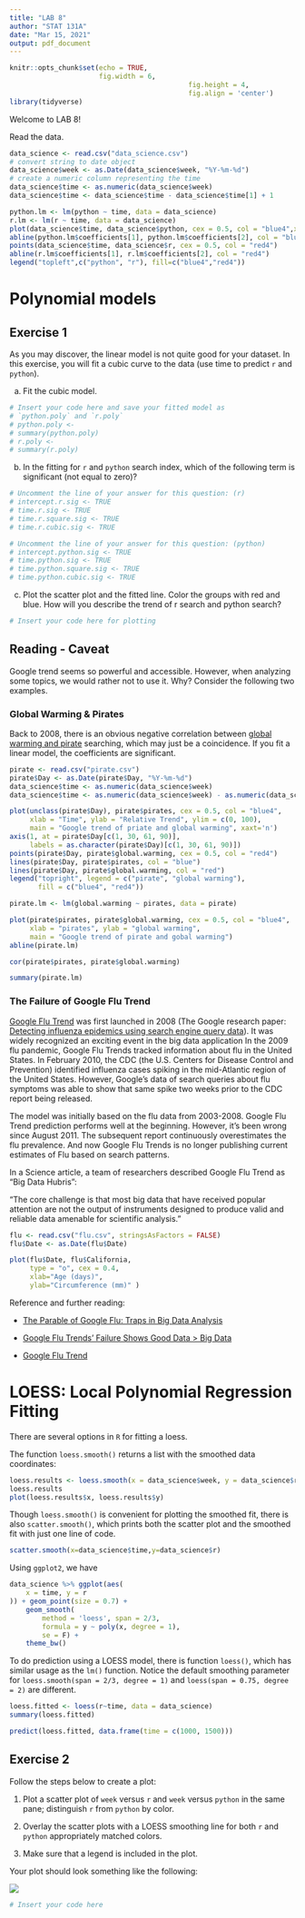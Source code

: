 ---
title: "LAB 8"
author: "STAT 131A"
date: "Mar 15, 2021"
output: pdf_document
---

```{r setup, include=FALSE}
knitr::opts_chunk$set(echo = TRUE,
                      fig.width = 6,
											fig.height = 4,
											fig.align = 'center')
library(tidyverse)
```

Welcome to LAB 8!


Read the data.
```{r}
data_science <- read.csv("data_science.csv")
# convert string to date object
data_science$week <- as.Date(data_science$week, "%Y-%m-%d")
# create a numeric column representing the time
data_science$time <- as.numeric(data_science$week) 
data_science$time <- data_science$time - data_science$time[1] + 1
```

```{r, echo=FALSE}
python.lm <- lm(python ~ time, data = data_science)
r.lm <- lm(r ~ time, data = data_science)
plot(data_science$time, data_science$python, cex = 0.5, col = "blue4",xlab = "Time", ylab = "Relative Trend",main = "Google trend of data science languages")
abline(python.lm$coefficients[1], python.lm$coefficients[2], col = "blue4")
points(data_science$time, data_science$r, cex = 0.5, col = "red4")
abline(r.lm$coefficients[1], r.lm$coefficients[2], col = "red4")
legend("topleft",c("python", "r"), fill=c("blue4","red4"))

```


# Polynomial models

## Exercise 1 
As you may discover, the linear model is not quite good for your dataset. In this exercise, you will fit a cubic curve to the data (use time to predict `r` and `python`).

(a) Fit the cubic model.

```{r}
# Insert your code here and save your fitted model as
# `python.poly` and `r.poly`
# python.poly <- 
# summary(python.poly)
# r.poly <- 
# summary(r.poly)
```

(b) In the fitting for `r` and `python` search index, which of the following term is significant (not equal to zero)?

```{r}
# Uncomment the line of your answer for this question: (r)
# intercept.r.sig <- TRUE
# time.r.sig <- TRUE
# time.r.square.sig <- TRUE
# time.r.cubic.sig <- TRUE
```

```{r}
# Uncomment the line of your answer for this question: (python)
# intercept.python.sig <- TRUE
# time.python.sig <- TRUE
# time.python.square.sig <- TRUE
# time.python.cubic.sig <- TRUE
```

(c) Plot the scatter plot and the fitted line. Color the groups with red and blue. How will you describe the trend of r search and python search?

```{r}
# Insert your code here for plotting

```

\pagebreak

## Reading - Caveat

Google trend seems so powerful and accessible. However, when analyzing some topics, we would rather not to use it. Why? Consider the following two examples.

### Global Warming & Pirates

Back to 2008, there is an obvious negative correlation between [global warming and pirate](https://www.google.com/trends/explore?date=2008-02-01\%202008-04-30&q=global\%20warming,pirates) searching, which may just be a coincidence. If you fit a linear model, the coefficients are significant.

```{r}
pirate <- read.csv("pirate.csv")
pirate$Day <- as.Date(pirate$Day, "%Y-%m-%d")
data_science$time <- as.numeric(data_science$week)
data_science$time <- as.numeric(data_science$week) - as.numeric(data_science$week)[1]
```

```{r}
plot(unclass(pirate$Day), pirate$pirates, cex = 0.5, col = "blue4",
     xlab = "Time", ylab = "Relative Trend", ylim = c(0, 100),
     main = "Google trend of priate and global warming", xaxt='n')
axis(1, at = pirate$Day[c(1, 30, 61, 90)], 
     labels = as.character(pirate$Day)[c(1, 30, 61, 90)])
points(pirate$Day, pirate$global.warming, cex = 0.5, col = "red4")
lines(pirate$Day, pirate$pirates, col = "blue")
lines(pirate$Day, pirate$global.warming, col = "red")
legend("topright", legend = c("pirate", "global warming"), 
       fill = c("blue4", "red4"))
```


```{r}
pirate.lm <- lm(global.warming ~ pirates, data = pirate)

plot(pirate$pirates, pirate$global.warming, cex = 0.5, col = "blue4",
     xlab = "pirates", ylab = "global warming",
     main = "Google trend of pirate and gobal warming")
abline(pirate.lm)

cor(pirate$pirates, pirate$global.warming)
```

```{r}
summary(pirate.lm)
```

### The Failure of Google Flu Trend

[Google Flu Trend](https://www.google.org/flutrends/about/) was first launched in 2008 (The Google research paper: [Detecting influenza epidemics using search engine query data](http://static.googleusercontent.com/media/research.google.com/zh-CN//archive/papers/detecting-influenza-epidemics.pdf)). It was widely recognized an exciting event in the big data application In the 2009 flu pandemic, Google Flu Trends tracked information about flu in the United States. In February 2010, the CDC (the U.S. Centers for Disease Control and Prevention) identified influenza cases spiking in the mid-Atlantic region of the United States. However, Google’s data of search queries about flu symptoms was able to show that same spike two weeks prior to the CDC report being released.

The model was initially based on the flu data from 2003-2008. Google Flu Trend prediction performs well at the beginning. However, it’s been wrong since August 2011. The subsequent report continuously overestimates the flu prevalence. And now Google Flu Trends is no longer publishing current estimates of Flu based on search patterns.

In a Science article, a team of researchers described Google Flu Trend as "Big Data Hubris":

"The core challenge is that most big data that
have received popular attention are not the
output of instruments designed to produce
valid and reliable data amenable for scientific analysis."

```{r}
flu <- read.csv("flu.csv", stringsAsFactors = FALSE)
flu$Date <- as.Date(flu$Date)
```

```{r}
plot(flu$Date, flu$California, 
     type = "o", cex = 0.4, 
     xlab="Age (days)",
     ylab="Circumference (mm)" )
```

Reference and further reading:

- [The Parable of Google Flu: Traps in Big Data Analysis](http://science.sciencemag.org/content/343/6176/1203.figures-only)

- [Google Flu Trends’ Failure Shows Good Data > Big Data](https://hbr.org/2014/03/google-flu-trends-failure-shows-good-data-big-data)

- [Google Flu Trend](https://en.wikipedia.org/wiki/Google_Flu_Trends#cite_note-pcworld-4)

\pagebreak

# LOESS: Local Polynomial Regression Fitting

There are several options in `R` for fitting a loess.

The function `loess.smooth()` returns a list with the smoothed data coordinates:

```{r}
loess.results <- loess.smooth(x = data_science$week, y = data_science$r)
loess.results
plot(loess.results$x, loess.results$y)
```

Though `loess.smooth()` is convenient for plotting the smoothed fit, there is also `scatter.smooth()`, which prints both the scatter plot and the smoothed fit with just one line of code.

```{r}
scatter.smooth(x=data_science$time,y=data_science$r)
```

Using `ggplot2`, we have

```{r, message = F}

data_science %>% ggplot(aes(
	x = time, y = r
)) + geom_point(size = 0.7) +
	geom_smooth(
		method = 'loess', span = 2/3,
		formula = y ~ poly(x, degree = 1),
		se = F) +
	theme_bw()
```

To do prediction using a LOESS model, there is function `loess()`, which has similar usage as the `lm()` function. Notice the default smoothing parameter for `loess.smooth(span = 2/3, degree = 1)` and `loess(span = 0.75, degree = 2)` are different.

```{r}
loess.fitted <- loess(r~time, data = data_science)
summary(loess.fitted)
```

```{r}
predict(loess.fitted, data.frame(time = c(1000, 1500)))
```

## Exercise 2

Follow the steps below to create a plot:

(1) Plot a scatter plot of `week` versus `r` and `week` versus `python` in the same pane; distinguish `r` from `python` by color.

(2) Overlay the scatter plots with a LOESS smoothing line for both `r` and `python` appropriately matched colors.

(3) Make sure that a legend is included in the plot.

Your plot should look something like the following:

![](Exercise1_plot.png)

```{r}
# Insert your code here


```







